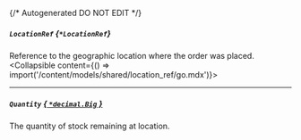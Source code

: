 {/* Autogenerated DO NOT EDIT  */}

##### `LocationRef` *{`*LocationRef`}*
Reference to the geographic location where the order was placed.
<Collapsible content={() => import('/content/models/shared/location_ref/go.mdx')}>
</Collapsible>

---
##### `Quantity` [*{ `*decimal.Big` }*](https://pkg.go.dev/github.com/ericlagergren/decimal#Big)
The quantity of stock remaining at location.

